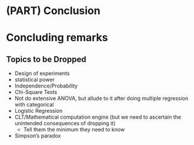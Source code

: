 # (PART) Conclusion {-} 

# Concluding remarks {#conclusion}

## Topics to be Dropped

* Design of experiments
* statistical power
* Independence/Probability
* Chi-Square Tests
* Not do extensive ANOVA, but allude to it after doing multiple regression with categorical
* Logistic Regression
* CLT/Mathematical computation engine (but we need to ascertain the unintended consequences of dropping it)
    + Tell them the minimum they need to know
* Simpson's paradox
